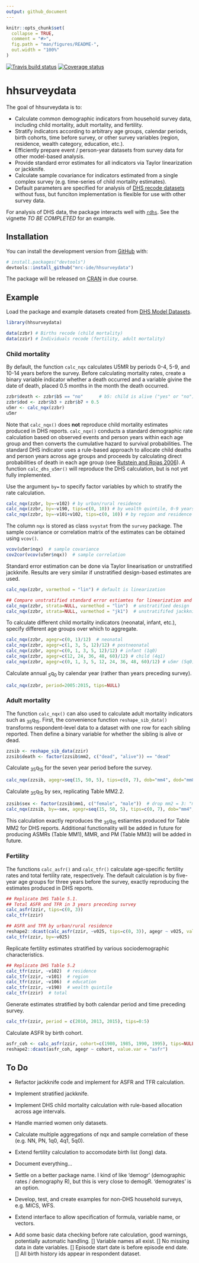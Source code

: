```yaml
---
output: github_document
---
```


<!-- README.md is generated from README.Rmd. Please edit that file -->

```r
knitr::opts_chunk$set(
  collapse = TRUE,
  comment = "#>",
  fig.path = "man/figures/README-",
  out.width = "100%"
)
```
  [![Travis build status](https://travis-ci.org/mrc-ide/hhsurveydata.svg?branch=master)](https://travis-ci.org/mrc-ide/hhsurveydata)
  [![Coverage status](https://codecov.io/gh/mrc-ide/hhsurveydata/branch/master/graph/badge.svg)](https://codecov.io/github/mrc-ide/hhsurveydata?branch=master)
  
# hhsurveydata

The goal of hhsurveydata is to:

* Calculate common demographic indicators from household survey data, including child mortality, adult mortality, and fertility.
* Stratify indicators according to arbitrary age groups, calendar periods, birth cohorts, time before survey, or other survey variables (region, residence, wealth category, education, etc.).
* Efficiently prepare event / person-year datasets from survey data for other model-based analysis.
* Provide standard error estimates for all indicators via Taylor linearization or jackknife.
* Calculate sample covariance for indicators estimated from a single complex survey (e.g. time-series of child mortality estimates).
* Default parameters are specified for analysis of [DHS recode datasets](https://dhsprogram.com/data/) without fuss, but funciton implementation is flexible for use with other survey data.

For analysis of DHS data, the package interacts well with [`rdhs`](https://ojwatson.github.io/rdhs/). See the vignette *TO BE COMPLETED* for an example.

## Installation

You can install the development version from [GitHub](https://github.com/mrc-ide/hhsurveydata) with:

``` r
# install.packages("devtools")
devtools::install_github("mrc-ide/hhsurveydata")
```

The package will be released on [CRAN](https://CRAN.R-project.org) in due course.


## Example

Load the package and example datasets created from [DHS Model Datasets](https://dhsprogram.com/data/model-datasets.cfm).
```r
library(hhsurveydata)

data(zzbr) # Births recode (child mortality)
data(zzir) # Individuals recode (fertility, adult mortality)
```

### Child mortality 

By default, the function `calc_nqx` calculates U5MR by periods 0-4, 5-9, and 10-14 
years before the survey. Before calculating mortality rates, create a binary variable
indicator whether a death occurred and a variable givine the date of death, placed 
0.5 months in the month the death occurred.

```r
zzbr$death <- zzbr$b5 == "no"      # b5: child is alive ("yes" or "no")
zzbr$dod <- zzbr$b3 + zzbr$b7 + 0.5
u5mr <- calc_nqx(zzbr)
u5mr
```

Note that `calc_nqx()` does **not** reproduce child mortality estimates 
produced in DHS reports. `calc_nqx()` conducts a standard demographic rate 
calculation based on observed events and person years within each age group
and then converts the cumulative hazard to survival probabilities. The standard
DHS indicator uses a rule-based approach to allocate child deaths and person 
years across age groups and proceeds by calculating direct probabilities of death 
in each age group (see [Rutstein and Rojas 2006](http://dhsprogram.com/pubs/pdf/DHSG1/Guide_to_DHS_Statistics_29Oct2012_DHSG1.pdf)). 
A function `calc_dhs_u5mr()` will reproduce the DHS calculation, but is not 
yet fully implemented.

Use the argument `by=` to specify factor variables by which to stratify the rate
calculation.

```r
calc_nqx(zzbr, by=~v102) # by urban/rural residence
calc_nqx(zzbr, by=~v190, tips=c(0, 10)) # by wealth quintile, 0-9 years before
calc_nqx(zzbr, by=~v101+v102, tips=c(0, 10)) # by region and residence
```

The column `nqx` is stored as class `svystat` from the  `survey` package. The 
sample covariance or correlation matrix of the estimates can be obtained using 
`vcov()`.

```r
vcov(u5mr$nqx)  # sample covariance
cov2cor(vcov(u5mr$nqx))  # sample correlation
```

Standard error estimation can be done via Taylor linearisation or unstratified 
jackknife. Results are very similar if unstratified design-based estimates are used.

```r
calc_nqx(zzbr, varmethod = "lin") # default is linearization

## Compare unstratified standard error estiamtes for linearization and jackknife
calc_nqx(zzbr, strata=NULL, varmethod = "lin")  # unstratified design
calc_nqx(zzbr, strata=NULL, varmethod = "jk1")  # unstratififed jackknife
```

To calculate different child mortality indicators (neonatal, infant, etc.), specify
different age groups over which to aggregate.

```r
calc_nqx(zzbr, agegr=c(0, 1)/12)  # neonatal
calc_nqx(zzbr, agegr=c(1, 3, 5, 12)/12) # postneonatal
calc_nqx(zzbr, agegr=c(0, 1, 3, 5, 12)/12) # infant (1q0)
calc_nqx(zzbr, agegr=c(12, 24, 36, 48, 60)/12) # child (4q1)
calc_nqx(zzbr, agegr=c(0, 1, 3, 5, 12, 24, 36, 48, 60)/12) # u5mr (5q0)
```

Calculate annual ~5~q~0~ by calendar year (rather than years preceding survey).

```r
calc_nqx(zzbr, period=2005:2015, tips=NULL)
```

### Adult mortality

The function `calc_nqx()` can also used to calculate adult mortality indicators 
such as ~35~q~15~. First, the convenience function `reshape_sib_data()` transforms 
respondent-level data to a dataset with one row for each sibling reported. Then 
define a binary variable for whether the sibling is alive or dead.

```r
zzsib <- reshape_sib_data(zzir)
zzsib$death <- factor(zzsib$mm2, c("dead", "alive")) == "dead"
```

Calculate ~35~q~15~ for the seven year period before the survey.
```r
calc_nqx(zzsib, agegr=seq(15, 50, 5), tips=c(0, 7), dob="mm4", dod="mm8")
```

Calculate ~35~q~15~ by sex, replicating Table MM2.2.
```r
zzsib$sex <- factor(zzsib$mm1, c("female", "male"))  # drop mm2 = 3: "missing"
calc_nqx(zzsib, by=~sex, agegr=seq(15, 50, 5), tips=c(0, 7), dob="mm4", dod="mm8")
```

This calculation exactly reproduces the ~35~q~15~ estiamtes produced for Table MM2
for DHS reports. Additional functionality will be added in future for producing 
ASMRs (Table MM1), MMR, and PM (Table MM3) will be added in future.

### Fertility

The functions `calc_asfr()` and `calc_tfr()` calculate age-specific fertility 
rates and total fertility rate, respectively. The default calculation is by 
five-year age groups for three years before the survey, exactly reproducing 
the estimates produced in DHS reports.

```r
## Replicate DHS Table 5.1.
## Total ASFR and TFR in 3 years preceding survey
calc_asfr(zzir, tips=c(0, 3))
calc_tfr(zzir)

## ASFR and TFR by urban/rural residence
reshape2::dcast(calc_asfr(zzir, ~v025, tips=c(0, 3)), agegr ~ v025, value.var = "asfr")
calc_tfr(zzir, by=~v025)
```

Replicate fertility estimates stratified by various sociodemographic characteristics.

```r
## Replicate DHS Table 5.2
calc_tfr(zzir, ~v102)  # residence
calc_tfr(zzir, ~v101)  # region
calc_tfr(zzir, ~v106)  # education
calc_tfr(zzir, ~v190)  # wealth quintile
calc_tfr(zzir)  # total
```

Generate estimates stratified by both calendar period and time preceding survey.
```r
calc_tfr(zzir, period = c(2010, 2013, 2015), tips=0:5)
```

Calculate ASFR by birth cohort.
```r
asfr_coh <- calc_asfr(zzir, cohort=c(1980, 1985, 1990, 1995), tips=NULL)
reshape2::dcast(asfr_coh, agegr ~ cohort, value.var = "asfr")
```

## To Do

* Refactor jackknife code and implement for ASFR and TFR calculation.
* Implement stratified jackknife.
* Implement DHS child mortality calculation with rule-based allocation across age intervals.
* Handle married women only datasets.
* Calculate multiple aggregations of nqx and sample correlation of these (e.g. NN, PN, 1q0, 4q1, 5q0).
* Extend fertility calculation to accomodate birth list (long) data.
* Document everything...
* Settle on a better package name. I kind of like 'demogr' (demographic rates / demography R), but this is very close to demogR. 'demogrates' is an option.
* Develop, test, and create examples for non-DHS household surveys, e.g. MICS, WFS.
* Extend interface to allow specification of formula, variable name, or vectors.


* Add some basic data checking before rate calculation, good warnings, potentially
  automatic handling.
  [] Variable names all exist.
  [] No missing data in date variables.
  [] Episode start date is before episode end date.
  [] All birth history ids appear in respondent dataset.
